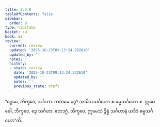 ```yaml
---
title: 3.3.8
tableOfContents: false
sidebar:
  order: 8
type: tipitaka
basket: su
book: a2
review:
  current: review
  updated: '2025-10-23T09:13:24.232610'
  updated_by: ''
  notes: ''
  history:
  - state: review
    date: '2025-10-23T09:13:24.232610'
    updated_by: ''
    notes: ''
    previous_state: draft
---
```



<ReviewStatus review={frontmatter.review} showDetails={true} />

<HypothesisAnnotation frontmatter={frontmatter} />

<DynamicBreadcrumb />

<Division number="149" book="a2" e="ch" v="15" p="91">

<Paragraph number="240" book="a2">
“ဒွေမေ, ဘိက္ခဝေ, သင်္ဂဟာ. ကတမေ ဒွေ? အာမိသသင်္ဂဟော စ ဓမ္မသင်္ဂဟော စ. ဣမေ ခေါ, ဘိက္ခဝေ, ဒွေ သင်္ဂဟာ. ဧတဒဂ္ဂံ, ဘိက္ခဝေ, ဣမေသံ ဒွိန္နံ သင်္ဂဟာနံ ယဒိဒံ ဓမ္မသင်္ဂဟော”တိ.
</Paragraph>
</Division>